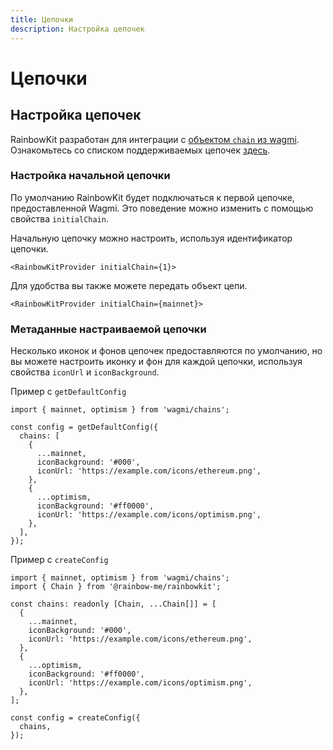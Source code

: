 ```yaml
---
title: Цепочки
description: Настройка цепочек
---
```


# Цепочки

## Настройка цепочек

RainbowKit разработан для интеграции с [объектом `chain` из wagmi](https://wagmi.sh/react/chains). Ознакомьтесь со списком поддерживаемых цепочек [здесь](https://wagmi.sh/react/chains#supported-chains).

### Настройка начальной цепочки

По умолчанию RainbowKit будет подключаться к первой цепочке, предоставленной Wagmi. Это поведение можно изменить с помощью свойства `initialChain`.

Начальную цепочку можно настроить, используя идентификатор цепочки.

```tsx
<RainbowKitProvider initialChain={1}>
```

Для удобства вы также можете передать объект цепи.

```tsx
<RainbowKitProvider initialChain={mainnet}>
```

### Метаданные настраиваемой цепочки

Несколько иконок и фонов цепочек предоставляются по умолчанию, но вы можете настроить иконку и фон для каждой цепочки, используя свойства `iconUrl` и `iconBackground`.

Пример с `getDefaultConfig`

```tsx
import { mainnet, optimism } from 'wagmi/chains';

const config = getDefaultConfig({
  chains: [
    {
      ...mainnet,
      iconBackground: '#000',
      iconUrl: 'https://example.com/icons/ethereum.png',
    },
    {
      ...optimism,
      iconBackground: '#ff0000',
      iconUrl: 'https://example.com/icons/optimism.png',
    },
  ],
});
```

Пример с `createConfig`

```tsx
import { mainnet, optimism } from 'wagmi/chains';
import { Chain } from '@rainbow-me/rainbowkit';

const chains: readonly [Chain, ...Chain[]] = [
  {
    ...mainnet,
    iconBackground: '#000',
    iconUrl: 'https://example.com/icons/ethereum.png',
  },
  {
    ...optimism,
    iconBackground: '#ff0000',
    iconUrl: 'https://example.com/icons/optimism.png',
  },
];

const config = createConfig({
  chains,
});
```
